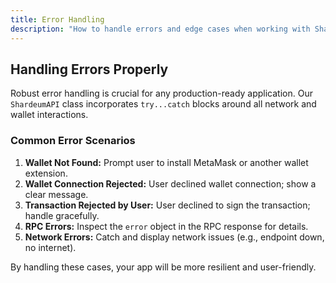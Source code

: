 ```yaml
---
title: Error Handling
description: "How to handle errors and edge cases when working with ShardeumAPI."
---
```


## Handling Errors Properly

Robust error handling is crucial for any production-ready application. Our `ShardeumAPI` class incorporates `try...catch` blocks around all network and wallet interactions.

### Common Error Scenarios

1. **Wallet Not Found:** Prompt user to install MetaMask or another wallet extension.
2. **Wallet Connection Rejected:** User declined wallet connection; show a clear message.
3. **Transaction Rejected by User:** User declined to sign the transaction; handle gracefully.
4. **RPC Errors:** Inspect the `error` object in the RPC response for details.
5. **Network Errors:** Catch and display network issues (e.g., endpoint down, no internet).

By handling these cases, your app will be more resilient and user-friendly. 